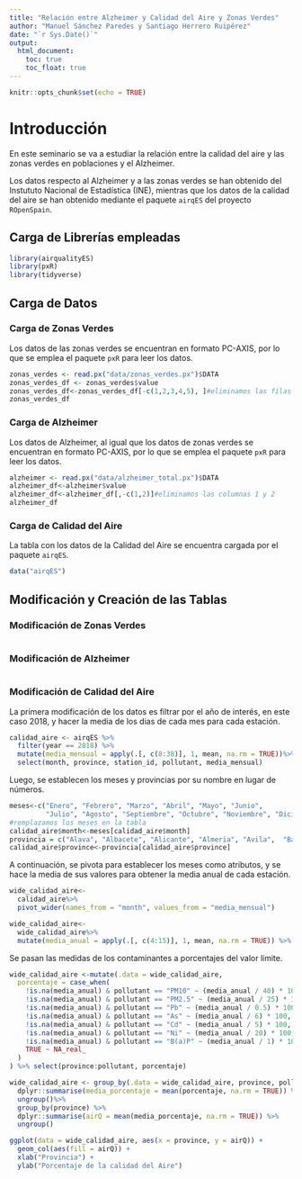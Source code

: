 ```yaml
---
title: "Relación entre Alzheimer y Calidad del Aire y Zonas Verdes"
author: "Manuel Sánchez Paredes y Santiago Herrero Ruipérez"
date: "`r Sys.Date()`"
output: 
  html_document:
    toc: true
    toc_float: true
---
```


```r
knitr::opts_chunk$set(echo = TRUE)
```

# Introducción

En este seminario se va a estudiar la relación entre la calidad del aire y las zonas verdes en poblaciones y el Alzheimer.

Los datos respecto al Alzheimer y a las zonas verdes se han obtenido del Instututo Nacional de Estadística (INE), mientras que los datos de la calidad del aire se han obtenido mediante el paquete `airqES` del proyecto `ROpenSpain`.

## Carga de Librerías empleadas

```r
library(airqualityES)
library(pxR)
library(tidyverse)
```

## Carga de Datos

### Carga de Zonas Verdes

Los datos de las zonas verdes se encuentran en formato PC-AXIS, por lo que se emplea el paquete `pxR` para leer los datos.

```r
zonas_verdes <- read.px("data/zonas_verdes.px")$DATA
zonas_verdes_df <- zonas_verdes$value
zonas_verdes_df<-zonas_verdes_df[-c(1,2,3,4,5), ]#eliminamos las filas 1, 2, 3, 4 y 5
zonas_verdes_df
```

### Carga de Alzheimer

Los datos de Alzheimer, al igual que los datos de zonas verdes se encuentran en formato PC-AXIS, por lo que se emplea el paquete `pxR` para leer los datos.

```r
alzheimer <- read.px("data/alzheimer_total.px")$DATA
alzheimer_df<-alzheimer$value
alzheimer_df<-alzheimer_df[,-c(1,2)]#eliminamos las columnas 1 y 2 
alzheimer_df
```

### Carga de Calidad del Aire

La tabla con los datos de la Calidad del Aire se encuentra cargada por el paquete `airqES`.

```r
data("airqES")
```

## Modificación y Creación de las Tablas

### Modificación de Zonas Verdes
```r

```

### Modificación de Alzheimer
```r

```

### Modificación de Calidad del Aire
La primera modificación de los datos es filtrar por el año de interés, en este caso 2018, y hacer la media de los dias de cada mes para cada estación.

```r
calidad_aire <- airqES %>%
  filter(year == 2018) %>%
  mutate(media_mensual = apply(.[, c(8:38)], 1, mean, na.rm = TRUE))%>%
  select(month, province, station_id, pollutant, media_mensual)
```

Luego, se establecen los meses y provincias por su nombre en lugar de números.

```r
meses<-c("Enero", "Febrero", "Marzo", "Abril", "Mayo", "Junio", 
         "Julio", "Agosto", "Septiembre", "Octubre", "Noviembre", "Diciembre")
#remplazamos los meses en la tabla
calidad_aire$month<-meses[calidad_aire$month]
provincia = c("Alava", "Albacete", "Alicante", "Almeria", "Avila",  "Badajoz", "Baleares", "Barcelona", "Burgos", "Caceres", "Cadiz",  "Castellon", "Ciudad Real", "Cordoba", "Coruña", "Cuenca", "Girona", "Granada", "Guadalajara", "Gipuzkoa", "Huelva", "Huesca", "Jaen", "Leon", "Lleida", "Rioja", "Lugo", "Madrid", "Málaga", "Murcia", "Navarra", "Ourense", "Asturias", "Palencia", "Palmas", "Pontevedra", "Salamanca", "Santa_Cruz_de_Tenerife", "Cantabria", "Segovia", "Sevilla", "Soria", "Tarragona", "Teruel", "Toledo", "Valencia", "Valladolid", "Bizkaia", "Zamora", "Zaragoza")
calidad_aire$province<-provincia[calidad_aire$province]

```
A continuación, se pivota para establecer los meses como atributos, y se hace la media de sus valores para obtener la media anual de cada estación.
```r
wide_calidad_aire<-
  calidad_aire%>%
  pivot_wider(names_from = "month", values_from = "media_mensual")

wide_calidad_aire<-
  wide_calidad_aire%>%
  mutate(media_anual = apply(.[, c(4:15)], 1, mean, na.rm = TRUE)) %>% select(province:pollutant, media_anual)
```

Se pasan las medidas de los contaminantes a porcentajes del valor límite.

```r
wide_calidad_aire <-mutate(.data = wide_calidad_aire,
  porcentaje = case_when(
    !is.na(media_anual) & pollutant == "PM10" ~ (media_anual / 40) * 100,
    !is.na(media_anual) & pollutant == "PM2.5" ~ (media_anual / 25) * 100,
    !is.na(media_anual) & pollutant == "Pb" ~ (media_anual / 0.5) * 100,
    !is.na(media_anual) & pollutant == "As" ~ (media_anual / 6) * 100,
    !is.na(media_anual) & pollutant == "Cd" ~ (media_anual / 5) * 100,
    !is.na(media_anual) & pollutant == "Ni" ~ (media_anual / 20) * 100,
    !is.na(media_anual) & pollutant == "B(a)P" ~ (media_anual / 1) * 100,
    TRUE ~ NA_real_
  )
) %>% select(province:pollutant, porcentaje)
```

```r
wide_calidad_aire <- group_by(.data = wide_calidad_aire, province, pollutant) %>% 
  dplyr::summarise(media_porcentaje = mean(porcentaje, na.rm = TRUE)) %>% 
  ungroup()%>% 
  group_by(province) %>% 
  dplyr::summarise(airQ = mean(media_porcentaje, na.rm = TRUE)) %>% 
  ungroup()
```
```r
ggplot(data = wide_calidad_aire, aes(x = province, y = airQ)) +
  geom_col(aes(fill = airQ)) + 
  xlab("Provincia") +
  ylab("Porcentaje de la calidad del Aire")
```
